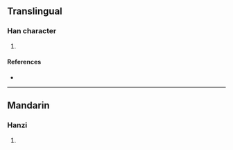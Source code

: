 {{character info/new}}
==Translingual==

===Han character===
{{Han char|rn=85|rad=水|as=09|sn=12|four=35163|canj=EQKA|ids=⿰氵春}}

# {{defn|Han|sort=水09}}

====References====
* {{Han ref|kx=0639.050|dkj=17899|hdz=31666.100|uh=6E77|ud=28279|bh=DA50|bd=55888}}

----

==Mandarin==

===Hanzi===
{{cmn-hanzi|pin=[[chuí]] ([[chui2]])|wg=ch'ui<sup>2</sup>}}

# {{defn|lang=cmn|sort=水09}}